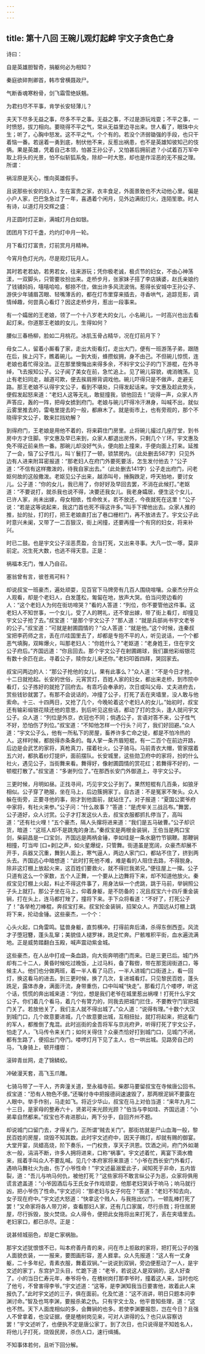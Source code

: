 ```yaml
---
---
---
```

title: 第十八回 王碗儿观灯起衅 宇文子贪色亡身
---





诗曰：

自是英雄胆智奇，捐躯何必为相知？

秦庭欲碎荆卿首，韩市曾横聂政尸。

气断香魂寒粉骨，剑飞霜雪绝妖魑。

为君扫尽不平事，肯学长安轻薄儿？

夫天下尽多无益之事，尽多不平之事。无益之事，不过是游玩戏耍；不平之事，一时愤怒，拔刀相向。要晓得不平之气，常从无益里边寻出来。世人看了，眼珠中火生；听了，心胸中怒发。这不平之气，个个有的。若没个济弱锄强的手段，也只干着恼一番。若逞着一勇到底，制伏他不来，反惹出祸患，也不是英雄知彼知己的伎俩。果是英雄，凭着自己本领，怕甚王孙公子，又怕甚后拥前遮？小试着百万军中取上将头的光景，怕不似斩狐系兔，除却一时大憝，却也是作淫恶的无不报之理。所谓：

祸淫原是天心，惟向英雄假手。

且说那些长安的妇人，生在富贵之家，衣丰食足，外面景致也不大动他心里。偏是小户人家，巴巴急急过了一年，喜遇着个闲月，见外边满街灯火，连陌笙歌。时人有诗，以道灯月交辉之盛：

月正圆时灯正新，满城灯月白如银。

团团月下灯千盏，灼灼灯中月一轮。

月下看灯灯富贵，灯前赏月月精神。

今宵月色灯光内，尽是观灯玩月人。

其时若老若幼，若男若女，往来游玩；凭你极老诚，极贞节的妇女，不由心神荡漾，一双脚头，只管要妆扮出来。走桥步月，张家妹子搭了李店姨婆，赵氏亲娘约了钱铺妈妈，嘻嘻哈哈，郁捺不住，做出许多风流波俏。惹得长安城中王孙公子、游侠少年铺眉苫眼、轻嘴薄舌的，都在灯市里穿来插去，寻香哄气，追踪觅影，调情绰趣，何尝真心看灯？因这走桥步月，惹出一段事来。

有一个孀居的王老娘，领了一个十八岁老大的女儿，小名碗儿，一时高兴也出去看起灯来。你道那王老娘的女儿，生得如何？

腰似三春杨柳，脸如二月桃花。冰肌玉骨占精华，况在灯前月下？

母女二人，留着小厮看了家，走出大街看灯。走出大门，便有一班游荡子弟，跟随在后，挨上闪下，瞧着碗儿。一到大街，蜂攒蚁拥，身不由己。不但碗儿惊慌，连老娘也着忙得没法。正在那里懊悔出来得多余，不料宇文公子的门下游棍，在外寻绰，飞去报知公子。公子闻了美女在前，急忙追上。见了碗儿容貌，魂消魄荡。见止有老妇同走，越道可欺，便去挨肩擦背调戏他。碗儿吓得只是不做声，走避无路。那王老娘不认得宇文公子，看到不堪处，只得发起话来。宇文惠及趁此势头，便假发起怒来道：“老妇人这等无礼，敢挺撞我，锁他回去！”说得一声，众家人齐声答应，轰的一阵，把母女掳到府门。老娘与碗儿吓得冷汗淋身，叫喊不出，就似云雾里推去的，雷电里提去的一般，都麻木了。就是街市上，也有旁观的，那个不晓得宇文公子，敢来拦挡劝解？

到得府门，王老娘是用他不着的，将来羁住门房里。止将碗儿撮过几座厅堂，到书房中方才住脚。宇文惠及早已来到，众家人都退出房外，只剩几个丫环。宇文惠及免不得近前亲热一番。那碗儿却没好气头，便向脸上撞来，手便向面上打来。延推了一会，恼了公子性儿，叫丫鬟打了一顿，锁禁房内。（此处删去587字）只见外边有人进来附耳密报道：“那老妇人在府门外要死要活，怎生发付他去？”公子道：“不信有这样撒泼的，待我自家出去。”（此处删去141字）公子走出府门，问老妪何故的这般撒泼。老妪见公子出来，越添叫号，捶胸跌足，呼天拍地，要讨女儿。公子道：“你的女儿，我已用了，你好好及早回去罢，不消在此候打。”老妪道：“不要说打，就杀我也说不得，决要还我女儿。我老身孀居，便生这个女儿，已许人家，尚未出嫁，母女相依，性命攸关。若不放还，今夜就死在这里！”公子说：“若是这等说起来，我这门首也死不得这许多。”叫手下撵他出去。众家人推的推，扯的扯，打的打，把王老娘直打出了巷口栅栏门，再不放进去了。宇文公子此时意兴未阑，又带了一二百狠汉，街上闲撞，还要再撞一个有窍的妇女，将来补兴。

时已二鼓。也是宇文公子淫恶贯盈，合当打死，又出来寻事。大凡一饮一啄，莫非前定。况生死大数，也逃不得天意。正是：

祸福本无门，惟人乃自召。

塞翁曾有言，彼苍焉可料？

却说叔宝一班豪杰，遍处顽耍，见百官下马牌旁有几百人围绕喧嚷。众豪杰分开众人观看，却是个老妇人，白发蓬松，匍匐在地，放声大哭。伯当问旁边看的人：“这个老妇人为何在街坊啼哭？”看的人答道：“列位，你不要管他这件事。这老妇人不知世事，一个女儿，受了人的聘礼，还不曾出嫁，带了街上看灯，却撞见宇文公子抢了去。”叔宝道：“是那个宇文公子？”那人道：“就是兵部尚书宇文老爷的公子。”叔宝道：“可就是射圃圆情的？”众人答道：“就是他。”这个时候，连秦叔宝把李药师之言，丢在爪哇国里去了，却都是专抱不平的人，听见说话，一个个都恶气填胸，双眸爆火，叫那老妇人：“你姓什么？”老妪道：“老身姓王，住在宇文公子府后。”齐国远道：“你且回去。那个宇文公子在射圃踢球，我们赢他彩缎银花有数十余匹在此，寻着公子，赎你女儿来还你。”老妇叩首四拜，哭回家去。

叔宝问两边的人：“那公子抢他的女儿，果有此事么？”众人道：“不是今日才抢，十二日就抢起。长安的世俗，元宵赏灯，百姓人家的妇女，都出来走桥，到市院中看灯，公子拣好的就抢了回府去。有乖巧会奉承的，次日或叫父母、丈夫进府去，赏些钱钞就罢了。有那不会说话的，冲撞了公子，打死了丢在夹墙里，没人敢与他索命。十三、十四两日，又抢了几个，今晚轮着这个老妇人的女儿。”始初时，叔宝还有输彩缎银花赎还他的意思，到后听见这些话，都动了打的念头，逢人就问宇文公子。众人道：“列位是外京，衣冠也不同；倘遇公子，言语对答不来，公子性气不好，恐怕伤了列位。”叔宝道：“不知他怎样一个行头？问了，我们好回避。”众人道：“宇文公子么，他有一所私下的房屋，畜养许多亡命之徒，都是不怕冷热的人。这样时候，都脱得赤条条的。每人掌一条齐眉短棍，有一二百个在前边开路，后边是会武艺的家将，真枪真刀，摆着社火。公子骑马。马前青衣大帽，管家摆着五六对，都执着纱灯提炉，面前摆队。长安城里，这些勋卫府中的家将，扮的什么社火，遇见公子，当街舞来看。舞得好，像射圃圆情的赏花红；若舞得不好的，一顿棍打散了。”叔宝道：“多谢列位了。”在那西长安门外御道上，寻宇文公子。

三更时候，月明如昼。正找寻间，巧见宇文公子到了。果然短棍有几百条，如狼牙相似。公子穿了艳服，坐在马上，后边簇拥家丁。自古道：不是冤家不聚头。众人躲在街旁，正要寻他的事，刚才到他面前，就站住了。对子报道：“夏国公窦爷府中家将，有社火来参。”公子问：“什么故事？”答道：“是虎牢关三战吕布。”舞罢，公子道好，众人讨赏。公子才打发这伙人去，叔宝衣服都抓扎停当了，高叫道：“还有社火哩！”五个豪杰，隔人头撺将进来道：“我们是五马破曹。”公子却识货，暗道：“这班人却不是跳鬼的身法。”秦叔宝是两根金装锏，王伯当是两口宝剑，柴嗣昌是一口宝剑，齐国远是两柄金锤，李如珪是一条水磨竹节钢鞭。那鞭锏相撞，叮当哔 [口+剥]之声，如火星爆绽，只管舞。街道虽是宽阔，众豪杰却展不开手，兵器又沉重，舞到人面上，寒气逼人，两边人家门口，都站不住了，挤到两头去。齐国远心中暗想道：“此时打死他不难，难是看的人阻住去路，不得脱身。除非这灯棚上放起火来，这百姓们要救火，就不得拦我弟兄。”便往屋上一撺。公子只道有这么一个家数，五个人正舞，一个要从上边舞将下来，却不知道他放火。秦叔宝见灯棚上火起，料止不得这件事了，用身法纵一个虎跳，跳于马前，举锏照公子头上就打。那公子坐在马上，仰着身躯，是不防备的；况且叔宝六十四斤重金装锏，打在头上，连马都打矬了，撞将下来。手下众将看道：“不好了，打死公子了！”各举枪刀棒棍，奔叔宝打来。叔宝抡金装锏，招架众人。齐国远从灯棚上跳将下来，抡动金锤。这些豪杰，一个个：

心头火起，口角雷鸣。猛兽身躯，直剪横冲。打得前奔后涌，杀得东倒西歪。风流才子堕冠簪，蓬头乱窜；美貌佳人褪罗袜，跣足忙奔。尸骸堆积平街，血水遍流满地。正是威势踏翻白玉殿，喊声震动紫金城。

这些豪杰，在人丛中打成一条血路，向大街奔明德门而来。已是三更已后。城门外却有二十二人，黄昏时候吃过晚饭，上过马料，备了鞍辔，带在那宽阔街道口，等候主人。他们也分做两班，着一半人看了马匹，一半人进城门口街道上，看一回灯，换这看马的进去。到三更时候，换了几次，复进城看灯。只见黎民百姓，蓬头跣足，露体赤身，满面汗流，身带重伤，口中叫喊“快走”。那看灯几个喽啰，听这个话，慌慌的奔出城来道：“列位，想是我们老爷在城里惹出祸哩！打死什么宇文公子。你们着几个看马，着几个有膂力的，同我去把城门拦住，不要教守门官把城门关了。若放他关了，我们主人就不得出城了。”众人道：“说得有理。”十数个大汉到城门口，几个故意要进城，几个故意要出城，互相扭扯，就打将起来，把这看门的军人，都推倒了鬼混。此时巡街的金吾将军与京兆府尹，听得打死了宇文公子，怕走了人，飞马传令来关门；如何关得住？众豪杰恰好打到城门口，见城门不闭，都有生路了，便招出门夺门。喽啰灯月下见了主人，也一哄出城。见路旁自己的马，飞身骑上，顿开缰辔：

滚碎青丝网，走了锦鳞蛟。

冲破漫天套，高飞玉爪雕。

七骑马带了一干人，齐奔潼关道，至永福寺前。柴郡马要留叔宝在寺候唐公回书。叔宝道：“恐有人物色不便。”还嘱付寺中把报德祠速速毁了，那两根泥锏不要露在人眼中。举手作别，马走如飞。将近少华山，叔宝在马上对伯当道：“来年九月二十三日，是家母的整寿六十，贤弟可来光顾光顾？”伯当与李如珪、齐国远道：“小弟辈自然都来。”叔宝也不肯进那山，两下分手，自回齐州不题。

却说城门口留门去，才得关门，正所谓“贼去关门”。那街坊就是尸山血海一般，黎民百姓的房屋，烧毁不知其数。此时宇文述府中，因天子赐灯，却就有赐的御宴。大堂开宴，凤蜡高烧，阶下奏乐，一门权贵，享天子洪恩。饮酒之间，府门外如潮水一般，涓涓不断，许多人拥将进来，口称“祸事”。宇文述着忙，离宴下滴水檐来，摇着手叫众人不要乱喊。见几个本府家将来禀道：“小爷在西长安门外看灯，遇响马舞社火为由，伤了小爷性命！”宇文述最溺爱此子，闻知死于非命，五内皆裂，道：“吾儿与响马何仇，被他打死？”这些家将不敢言纵公子为恶，众家将俱用谎言遮盖道：“小爷因酒后与王氏女子作戏顽耍，他那老妇哭诉于响马；响马就行凶，把小爷伤了性命。”宇文述问：“那老妇与女子何在？”答道：“老妇不知去向，女子现在府中。”宇文述大怒道：“快拿这个贱人，与我拖出仪门，一顿乱棒打死了罢！”又命家将各人带刀斧，查看那妇人家，还有几口家属，尽行杀戮；将住居房屋，尽行拆毁，放火焚烧。众人得令，便把此女拖将出来打死了，丢在夹墙里去。老妇家口，都已杀尽。正是：

说甚倾城丽色，却是亡家祸胎。

那宇文述犹恨恨不已，叫本府善丹青的来，问在市上拒敌的家将，把打死公子的强人面貌衣装，一一报来，要图画形容，差人捱拿。众人先报道：“这人有一丈身躯，二十多年纪，青素衣服，舞着双锏。”一说说到双锏，旁边便惹动了一人，是宇文述的家丁，东宫护卫头目，忙跪下道：“老爷，若说这人是双锏的，这人好查了。小的当日仁寿元年，奉爷将令，在楂树岗打那李爷时，撞着这人来，当时也吃了他亏，不曾害得李爷。”宇文述道：“这等，是李渊知我当日要害他，故着此人来报仇了。”此时宇文述的三子，俱在面前。化及忙道：“这不消讲，明日只题本问李渊讨命。”智及也骂李渊，要报杀弟之仇。只有宇文士及，他平昔知些理，道：“这也不然。天下人面庞相似的多，会舞锏的也多。若使李渊要报怨，岂在今日？且强人不曾拿着，也没证据，便是楂树岗见来，可对人讲得的么？也只从容察访罢！”宇文述听了，也便执不定是唐公家丁。到了次日，也只说得是不知姓名人，将他儿子打死，烧毁民房，杀伤人口，速行缉捕。

不知事体若何，且听下回分解。